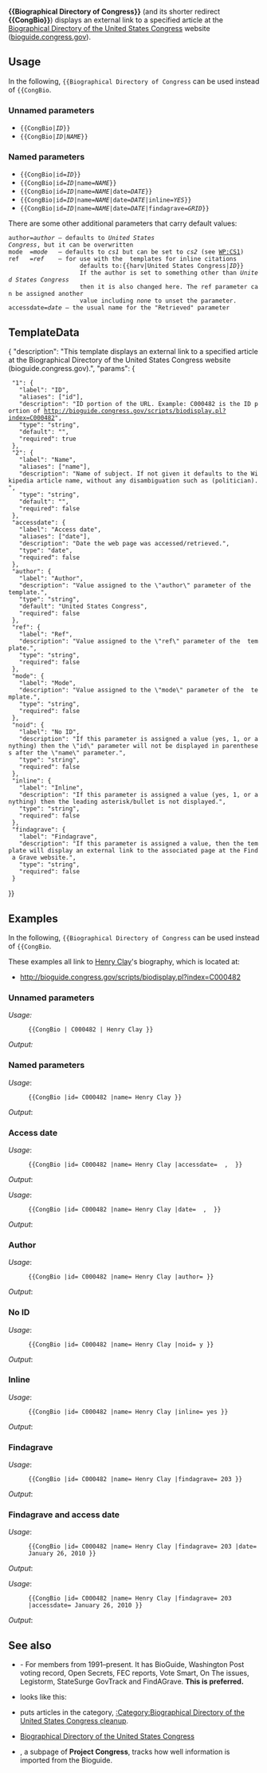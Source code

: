 {{documentation subpage}}
<!-- Categories go at the bottom of this page and interwikis go in Wikidata. -->
'''<nowiki>{{Biographical Directory of Congress}}</nowiki>''' (and its shorter redirect '''<nowiki>{{CongBio}}</nowiki>''') displays an external link to a specified article at the [[美國國會國家人物傳記大辭典|Biographical Directory of the United States Congress]] website ([http://bioguide.congress.gov bioguide.congress.gov]).

== Usage ==
In the following, <code><nowiki>{{</nowiki>Biographical Directory of Congress</code> can be used instead of <code><nowiki>{{</nowiki>CongBio</code>.

=== Unnamed parameters ===
* <code><nowiki>{{</nowiki>CongBio|''ID''<nowiki>}}</nowiki></code>
* <code><nowiki>{{</nowiki>CongBio|''ID''|''NAME''<nowiki>}}</nowiki></code>

=== Named parameters ===
* <code><nowiki>{{</nowiki>CongBio|id=''ID''<nowiki>}}</nowiki></code>
* <code><nowiki>{{</nowiki>CongBio|id=''ID''|name=''NAME''<nowiki>}}</nowiki></code>
* <code><nowiki>{{</nowiki>CongBio|id=''ID''|name=''NAME''|date=''DATE''<nowiki>}}</nowiki></code>
* <code><nowiki>{{</nowiki>CongBio|id=''ID''|name=''NAME''|date=''DATE''|inline=''YES''<nowiki>}}</nowiki></code>
* <code><nowiki>{{</nowiki>CongBio|id=''ID''|name=''NAME''|date=''DATE''|findagrave=''GRID''<nowiki>}}</nowiki></code>

There are some other additional parameters that carry default values:
 author=''author'' — defaults to ''United States Congress'', but it can be overwritten
 mode  =''mode''   — defaults to ''cs1'' but can be set to ''cs2'' (see [[WP:CS1]])
 ref   =''ref''    — for use with the {{tlx|harv}} templates for inline citations 
                     defaults to:<code><nowiki>{{</nowiki>harv|United States Congress|''ID''}}</code>
                     If the author is set to something other than ''United States Congress''
                     then it is also changed here. The ref parameter can be assigned another
                     value including ''none'' to unset the parameter.
 accessdate=''date'' — the usual name for the "Retrieved" parameter

== TemplateData ==
{{TemplateDataHeader}}
<templatedata>{
"description": "This template displays an external link to a specified article at the Biographical Directory of the United States Congress website (bioguide.congress.gov).",
"params": {
  "1": {
    "label": "ID",
    "aliases": ["id"], 
    "description": "ID portion of the URL. Example: C000482 is the ID portion of http://bioguide.congress.gov/scripts/biodisplay.pl?index=C000482",
    "type": "string",
    "default": "",
    "required": true
  },
  "2": {
    "label": "Name",
    "aliases": ["name"], 
    "description": "Name of subject. If not given it defaults to the Wikipedia article name, without any disambiguation such as (politician).",
    "type": "string",
    "default": "{{PAGENAME}}",
    "required": false
  },
  "accessdate": {
    "label": "Access date",
    "aliases": ["date"], 
    "description": "Date the web page was accessed/retrieved.",
    "type": "date",
    "required": false
  },
  "author": {
    "label": "Author",
    "description": "Value assigned to the \"author\" parameter of the {{cite web}} template.",
    "type": "string",
    "default": "United States Congress",
    "required": false
  },
  "ref": {
    "label": "Ref",
    "description": "Value assigned to the \"ref\" parameter of the {{cite web}} template.",
    "type": "string",
    "required": false
  },
  "mode": {
    "label": "Mode",
    "description": "Value assigned to the \"mode\" parameter of the {{cite web}} template.",
    "type": "string",
    "required": false
  },
  "noid": {
    "label": "No ID",
    "description": "If this parameter is assigned a value (yes, 1, or anything) then the \"id\" parameter will not be displayed in parentheses after the \"name\" parameter.",
    "type": "string",
    "required": false
  },
  "inline": {
    "label": "Inline",
    "description": "If this parameter is assigned a value (yes, 1, or anything) then the leading asterisk/bullet is not displayed.",
    "type": "string",
    "required": false
  },
  "findagrave": {
    "label": "Findagrave",
    "description": "If this parameter is assigned a value, then the template will display an external link to the associated page at the Find a Grave website.",
    "type": "string",
    "required": false
  }
}}</templatedata>

== Examples ==
In the following, <code><nowiki>{{</nowiki>Biographical Directory of Congress</code> can be used instead of <code><nowiki>{{</nowiki>CongBio</code>.

These examples all link to [[亨利·克莱|Henry Clay]]'s biography, which is located at:
* http://bioguide.congress.gov/scripts/biodisplay.pl?index=C000482

=== Unnamed parameters ===
''Usage:''
: <code><nowiki>{{</nowiki>CongBio | C000482 | Henry Clay }}</code>
''Output:''
: {{CongBio | C000482 | Henry Clay }}

=== Named parameters ===
''Usage'':
: <code><nowiki>{{</nowiki>CongBio |id= C000482 |name= Henry Clay }}</code>
''Output'':
: {{CongBio| id= C000482 | name= Henry Clay }}

=== Access date ===
''Usage'':
: <code><nowiki>{{</nowiki>CongBio |id= C000482 |name= Henry Clay |accessdate= {{CURRENTMONTHNAME}} {{CURRENTDAY}}, {{YEAR}} }}</code>
''Output'':
: {{CongBio |id= C000482 |name= Henry Clay |accessdate= {{CURRENTMONTHNAME}} {{CURRENTDAY}}, {{YEAR}} }}

''Usage'':
: <code><nowiki>{{</nowiki>CongBio |id= C000482 |name= Henry Clay |date= {{CURRENTMONTHNAME}} {{CURRENTDAY}}, {{YEAR}} }}</code>
''Output'':
: {{CongBio |id= C000482 |name= Henry Clay |date= {{CURRENTMONTHNAME}} {{CURRENTDAY}}, {{YEAR}} }}

=== Author ===
''Usage'':
: <code><nowiki>{{</nowiki>CongBio |id= C000482 |name= Henry Clay |author= }}</code>
''Output'':
: {{CongBio |id= C000482 |name= Henry Clay |inline= |author= }}

=== No ID ===
''Usage'':
: <code><nowiki>{{</nowiki>CongBio |id= C000482 |name= Henry Clay |noid= y }}</code>
''Output'':
: {{CongBio |id= C000482 |name= Henry Clay |noid= y }}

=== Inline ===
''Usage'':
: <code><nowiki>{{</nowiki>CongBio |id= C000482 |name= Henry Clay |inline= yes }}</code>
''Output'':
: {{CongBio |id= C000482 |name= Henry Clay |inline= yes }}

=== Findagrave ===
''Usage'':
: <code><nowiki>{{</nowiki>CongBio |id= C000482 |name= Henry Clay |findagrave= 203 }}</code>
''Output'':
: {{CongBio |id= C000482 |name= Henry Clay |findagrave= 203 }}

=== Findagrave and access date ===
''Usage'':
: <code><nowiki>{{</nowiki>CongBio |id= C000482 |name= Henry Clay |findagrave= 203 |date= January 26, 2010 }}</code>
''Output'':
: {{CongBio |id= C000482 |name= Henry Clay |findagrave= 203 |date= January 26, 2010 }}

''Usage'':
: <code><nowiki>{{</nowiki>CongBio |id= C000482 |name= Henry Clay |findagrave= 203 |accessdate= January 26, 2010 }}</code>
''Output'':
: {{CongBio |id= C000482 |name= Henry Clay |findagrave= 203 |accessdate= January 26, 2010 }}

==See also==
* {{tl|CongLinks}} - For members from 1991–present.  It has BioGuide, Washington Post voting record, Open Secrets, FEC reports, Vote Smart, On The issues, Legistorm, StateSurge GovTrack and FindAGrave. '''This is preferred.'''
* {{tl|Bioguide}} looks like this: {{Bioguide}}
* {{tl|Cleanup Congress Bio}} puts articles in the category, [[:Category:Biographical Directory of the United States Congress cleanup]].
* [[美國國會國家人物傳記大辭典|Biographical Directory of the United States Congress]]
* {{tsl|en|Wikipedia:WikiProject U.S. Congress/Bioguide||Wikipedia:WikiProject U.S. Congress/Bioguide}}, a subpage of '''Project Congress''', tracks how well information is imported from the Bioguide.

<includeonly>{{Sandbox other||
<!-- Categories go here, and interwikis go in Wikidata -->
[[Category:人物外部资源模板]]
[[Category:美国国会外部链接模板]]
[[Category:美国政府来源模板]]
[[Category:包含多个外部链接的模板]]
}}</includeonly>